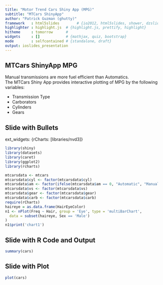 ```yaml
---
title: "Motor Trend Cars Shiny App (MPG)"
subtitle: "MTCars ShinyApp"
author: "Patrick Guzman (ghutty)"
framework   : html5slides        # {io2012, html5slides, shower, dzslides, ...}
highlighter : highlight.js  # {highlight.js, prettify, highlight}
hitheme     : tomorrow      # 
widgets     : []            # {mathjax, quiz, bootstrap}
mode        : selfcontained # {standalone, draft}
output: ioslides_presentation
---
```

## MTCars ShinyApp MPG
Manual transmissions are more fuel efficient than Automatics.  
The MTCars Shiny App provides interactive plotting of MPG by the following variables:

  - Transmission Type
  - Carborators
  - Cylinders
  - Gears

## Slide with Bullets

ext_widgets: {rCharts: [libraries/nvd3]}
```r
library(shiny)
library(datasets)
library(caret)
library(ggplot2)
library(rcharts)

mtcarsdata <- mtcars
mtcarsdata$cyl <- factor(mtcarsdata$cyl)
mtcarsdata$am <- factor(ifelse(mtcarsdata$am == 0, "Automatic", "Manual"))
mtcarsdata$vs <- factor(mtcarsdata$vs)
mtcarsdata$gear <- factor(mtcarsdata$gear)
mtcarsdata$carb <- factor(mtcarsdata$carb)
require(rCharts)
haireye = as.data.frame(HairEyeColor)
n1 <- nPlot(Freq ~ Hair, group = 'Eye', type = 'multiBarChart',
  data = subset(haireye, Sex == 'Male')
)
n1$print('chart1')
```

## Slide with R Code and Output

```r
summary(cars)
```

## Slide with Plot

```r
plot(cars)
```

